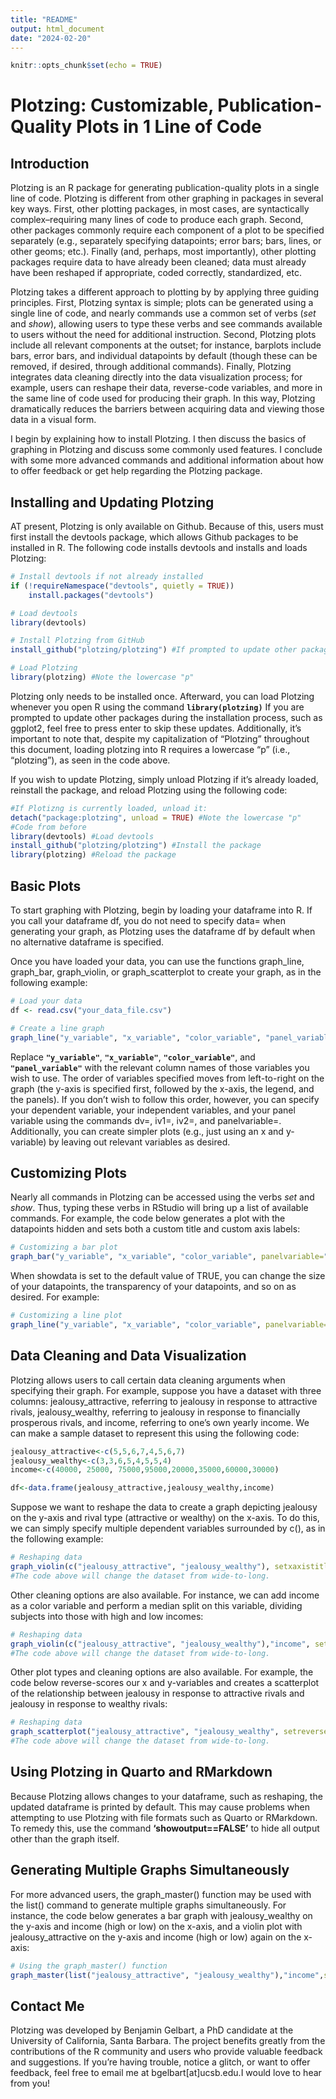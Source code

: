 ---
title: "README"
output: html_document
date: "2024-02-20"
---

```{r setup, include=FALSE}
knitr::opts_chunk$set(echo = TRUE)
```

# **Plotzing: Customizable, Publication-Quality Plots in 1 Line of Code**

## **Introduction**

Plotzing is an R package for generating publication-quality plots in a single line of code. Plotzing is different from other graphing in packages in several key ways. First, other plotting packages, in most cases, are syntactically complex--requiring many lines of code to produce each graph. Second, other packages commonly require each component of a plot to be specified separately (e.g., separately specifying datapoints; error bars; bars, lines, or other geoms; etc.). Finally (and, perhaps, most importantly), other plotting packages require data to have already been cleaned; data must already have been reshaped if appropriate, coded correctly, standardized, etc. 

Plotzing takes a different approach to plotting by by applying three guiding principles. First, Plotzing syntax is simple; plots can be generated using a single line of code, and nearly commands use a common set of verbs (*set* and *show*), allowing users to type these verbs and see commands available to users without the need for additional instruction. Second, Plotzing plots include all relevant components at the outset; for instance, barplots include bars, error bars, and individual datapoints by default (though these can be removed, if desired, through additional commands). Finally, Plotzing integrates data cleaning directly into the data visualization process; for example, users can reshape their data, reverse-code variables, and more in the same line of code used for producing their graph. In this way, Plotzing dramatically reduces the barriers between acquiring data and viewing those data in a visual form. 

I begin by explaining how to install Plotzing. I then discuss the basics of graphing in Plotzing and discuss some commonly used features. I conclude with some more advanced commands and additional information about how to offer feedback or get help regarding the Plotzing package.

## **Installing and Updating Plotzing**

AT present, Plotzing is only available on Github. Because of this, users must first install the devtools package, which allows Github packages to be installed in R. The following code installs devtools and installs and loads Plotzing:

```{r, echo=TRUE, eval=FALSE}
# Install devtools if not already installed
if (!requireNamespace("devtools", quietly = TRUE))
    install.packages("devtools")

# Load devtools
library(devtools)

# Install Plotzing from GitHub
install_github("plotzing/plotzing") #If prompted to update other packages, just press enter

# Load Plotzing
library(plotzing) #Note the lowercase "p"
```

Plotzing only needs to be installed once. Afterward, you can load Plotzing whenever you open R using the command **`library(plotzing)`** If you are prompted to update other packages during the installation process, such as ggplot2, feel free to press enter to skip these updates. Additionally, it's important to note that, despite my capitalization of "Plotzing" throughout this document, loading plotzing into R requires a lowercase "p" (i.e., "plotzing"), as seen in the code above.

If you wish to update Plotzing, simply unload Plotzing if it's already loaded, reinstall the package, and reload Plotzing using the following code:

```{r, echo=TRUE, eval=FALSE}
#If Plotizng is currently loaded, unload it:
detach("package:plotzing", unload = TRUE) #Note the lowercase "p"
#Code from before
library(devtools) #Load devtools
install_github("plotzing/plotzing") #Install the package
library(plotzing) #Reload the package
```

## **Basic Plots**

To start graphing with Plotzing, begin by loading your dataframe into R. If you call your dataframe df, you do not need to specify data= when generating your graph, as Plotzing uses the dataframe df by default when no alternative dataframe is specified. 

Once you have loaded your data, you can use the functions graph_line, graph_bar, graph_violin, or graph_scatterplot to create your graph, as in the following example:

```{r, echo=TRUE, eval=FALSE}
# Load your data
df <- read.csv("your_data_file.csv")

# Create a line graph
graph_line("y_variable", "x_variable", "color_variable", "panel_variable")
```

Replace **`"y_variable"`**, **`"x_variable"`**, **`"color_variable"`**, and **`"panel_variable"`** with the relevant column names of those variables you wish to use. The order of variables specified moves from left-to-right on the graph (the y-axis is specified first, followed by the x-axis, the legend, and the panels). If you don't wish to follow this order, however, you can specify your dependent variable, your independent variables, and your panel variable using the commands dv=, iv1=, iv2=, and panelvariable=. Additionally, you can create simpler plots (e.g., just using an x and y-variable) by leaving out relevant variables as desired. 

## **Customizing Plots**

Nearly all commands in Plotzing can be accessed using the verbs *set* and *show*. Thus, typing these verbs in RStudio will bring up a list of available commands. For example, the code below generates a plot with the datapoints hidden and sets both a custom title and custom axis labels:

```{r, echo=TRUE, eval=FALSE}
# Customizing a bar plot
graph_bar("y_variable", "x_variable", "color_variable", panelvariable="panel_variable", showdata=FALSE, settitle="Customized Bar Plot", setxaxistitle="X-Axis Title", setyaxistitle="Y-Axis Title")
```

When showdata is set to the default value of TRUE, you can change the size of your datapoints, the transparency of your datapoints, and so on as desired. For example:

```{r, echo=TRUE, eval=FALSE}
# Customizing a line plot
graph_line("y_variable", "x_variable", "color_variable", panelvariable="panel_variable", setdotsize=3, setdottransparency=.1, settitle="Customized Bar Plot", setxaxistitle="X-Axis Title", setyaxistitle="Y-Axis Title")
```


## **Data Cleaning and Data Visualization**

Plotzing allows users to call certain data cleaning arguments when specifying their graph. For example, suppose you have a dataset with three columns: jealousy_attractive, referring to jealousy in response to attractive rivals, jealousy_wealthy, referring to jealousy in response to financially prosperous rivals, and income, referring to one's own yearly income. We can make a sample dataset to represent this using the following code:

```{r, echo=TRUE, eval=FALSE}
jealousy_attractive<-c(5,5,6,7,4,5,6,7)
jealousy_wealthy<-c(3,3,6,5,4,5,5,4)
income<-c(40000, 25000, 75000,95000,20000,35000,60000,30000)

df<-data.frame(jealousy_attractive,jealousy_wealthy,income)

```

Suppose we want to reshape the data to create a graph depicting jealousy on the y-axis and rival type (attractive or wealthy) on the x-axis. To do this, we can simply specify multiple dependent variables surrounded by c(), as in the following example:

```{r, echo=TRUE, eval=FALSE}
# Reshaping data
graph_violin(c("jealousy_attractive", "jealousy_wealthy"), setxaxistitle="Rival Type", setyaxistitle="Jealousy", setxaxislevels=c("Attractive Rival", "Wealthy Rival"))
#The code above will change the dataset from wide-to-long.
```

Other cleaning options are also available. For instance, we can add income as a color variable and perform a median split on this variable, dividing subjects into those with high and low incomes: 
```{r, echo=TRUE, eval=FALSE}
# Reshaping data
graph_violin(c("jealousy_attractive", "jealousy_wealthy"),"income", setxaxistitle="Rival Type", setyaxistitle="Jealousy", setxaxislevels=c("Attractive Rival", "Wealthy Rival"), splitgroup=TRUE)
#The code above will change the dataset from wide-to-long.
```

Other plot types and cleaning options are also available. For example, the code below reverse-scores our x and y-variables and creates a scatterplot of the relationship between jealousy in response to attractive rivals and jealousy in response to wealthy rivals:

```{r, echo=TRUE, eval=FALSE}
# Reshaping data
graph_scatterplot("jealousy_attractive", "jealousy_wealthy", setreversecodex=TRUE,setreversecodey=TRUE)
#The code above will change the dataset from wide-to-long.
```
## **Using Plotzing in Quarto and RMarkdown**

Because Plotzing allows changes to your dataframe, such as reshaping, the updated dataframe is printed by default. This may cause problems when attempting to use Plotzing with file formats such as Quarto or RMarkdown. To remedy this, use the command **'showoutput==FALSE'** to hide all output other than the graph itself.

## **Generating Multiple Graphs Simultaneously**

For more advanced users, the graph_master() function may be used with the list() command to generate multiple graphs simultaneously. For instance, the code below generates a bar graph with jealousy_wealthy on the y-axis and income (high or low) on the x-axis, and a violin plot with jealousy_attractive on the y-axis and income (high or low) again on the x-axis:

```{r, echo=TRUE, eval=FALSE}
# Using the graph_master() function
graph_master(list("jealousy_attractive", "jealousy_wealthy"),"income",splitx=TRUE, graphtype=c("bar","violin"))
```

## **Contact Me**

Plotzing was developed by Benjamin Gelbart, a PhD candidate at the University of California, Santa Barbara. The project benefits greatly from the contributions of the R community and users who provide valuable feedback and suggestions. If you're having trouble, notice a glitch, or want to offer feedback, feel free to email me at bgelbart[at]ucsb.edu.I would love to hear from you!
